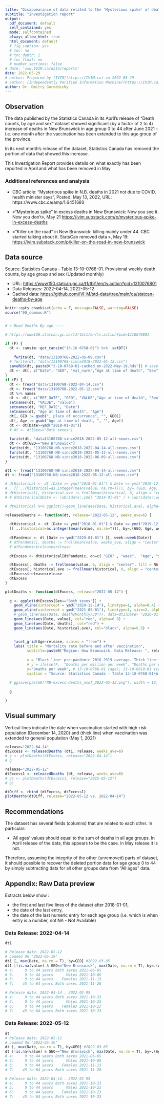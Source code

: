 ---
title: "Disappearance of data related to the 'Mysterious spike' of deaths among people under 45 years of age in New Brunswick following vaccination"
subtitle: "Investigation report"
output:
  pdf_document: default
  self_contained: yes
  mode: selfcontained
  always_allow_html: true
  html_document: default
  # fig_caption: yes
  # toc: no
  # toc_depth: 2
  # toc_float: no
  # number_sections: false
# date: 'www.IVIM.ca/data/reports'
date: 2022-05-29
# author: Prepared by [IVIM](https://IVIM.ca) on 2022-05-29
# author: [Independently Verified Information Machine](https://IVIM.ca) 
author: Dr. Dmitry Gorodnichy
---




## Observation
<!-- ## Summary -->

The data published by the Statistics Canada  in its April's release of "Death counts, by age and sex" dataset  showed   significant   (by a factor of 2 to 4) increase of deaths  in New Brunswick in  age group 0 to 44 after June 2021 - i.e. one month after   the vaccination has been extended to this age group of the province.


In its next month's release of the dataset, Statistics Canada has removed the portion of data that showed this increase.

This Investigation Report provides details on what exactly has been reported in April and  what has been removed in May 

<!-- and hows how to recover the deleted portion data from other the remain data portions -->



<!-- : from  5 deaths per week, observed prior to June, which is equal to historical three year average, to over 20 deaths per week in November   -->



<!-- In its release of 2022-05-12 the data for  'all sexes' in age group 0 to 44 after 6 June 2021 have been erased, i.e.. original values that were published on 2022-04-14 have been replaced with blanks ('NA' (Not available). -->
<!-- This is exactly when a peak in deaths in this population of new-brunswicker was observed and commented on by the province health minister. -->

### Additional references and analysis

<!-- ## Background -->

<!-- See the following articles for more details about the observation: -->
<!-- and YouTube recording for the background: -->

- CBC article: "Mysterious spike in N.B. deaths in 2021 not due to COVID, health minister says", Posted: May 13, 2022, URL: https://www.cbc.ca/amp/1.6451680

- «"Mysterious spike" in excess deaths in New Brunswick: Now you see it. Now you don't»,   May 21 <https://ivim.substack.com/p/mysterious-spike-in-excess-deaths>
- «"Killer on the road" in New Brunswick: killing mainly under 44. CBC started talking about it. StatsCan removed data », 
May 19:  <https://ivim.substack.com/p/killer-on-the-road-in-new-brunswick>

<!-- - Recording of the "Open Canada Data" seminars on 2022-05-20 : <https://youtu.be/Q3J_P5yk_kM> -->

## Data source 

Source: Statistics Canada - Table 13-10-0768-01. Provisional weekly death counts, by age group and sex  (Updated monthly)

- URL: <https://www150.statcan.gc.ca/t1/tbl1/en/tv.action?pid=1310076801>  
- Data Releases: 2022-04-14, 2022-05-12    
- Cached data: <https://github.com/IVI-M/std-data/tree/main/ca/statcan-deaths-by-age>





```{r -globals, include=F}
knitr::opts_chunk$set(echo = F, message=FALSE, warning=FALSE)
source("00_common.R")


# > Read Deaths By age ----

# https://www150.statcan.gc.ca/t1/tbl1/en/tv.action?pid=1310076801

if (F) {
  dt <- cansim::get_cansim("13-10-0768-01") %>%  setDT() 
  
    fwrite(dt, "data/13100768-2022-06-09.csv")
  # fwrite(dt, "data/13100768-since2018-2022-05-12.csv")
  saveRDS(dt, paste0("3-10-0768-01-cached_on-2022-May-19.Rds")) # save locally as compressed Rds file
  dt <- dt[, c("Date", "GEO", "val_norm","Age at time of death", "Sex", "Characteristics")] 
}
if (F) {
  dt <- fread("data/13100768-2022-04-14.csv")
  dt <- fread("data/13100768-2022-05-12.csv")
  dt %>% names
  dt <- dt[, c("REF_DATE", "GEO", "VALUE","Age at time of death", "Sex")] 
  setnames(dt, "VALUE", "value")
  setnames(dt, "REF_DATE", "Date")
  setnames(dt, "Age at time of death", "Age")
  dt[, GEO := gsub(", place of occurrence", "", GEO)]
  dt[, Age := gsub("Age at time of death, ", "", Age)]
  dt <- dt[Date>=ymd("2018-01-01")]
  # dt <- dt[Sex=="Both sexes"]
  
  fwrite(dt, "data13100768-since2018-2022-05-12-all-sexes.csv")
  dt <- dt[GEO=="New Brunswick"]
  fwrite(dt, "13100768-NB-since2018-2022-04-14-all-sexes.csv")
  fwrite(dt, "13100768-NB-since2018-2022-05-12-all-sexes.csv")
  fwrite(dt, "13100768-NB-since2018-2022-06-09-all-sexes.csv")
}

dt1 <- fread("13100768-NB-since2018-2022-04-14-all-sexes.csv")
dt <- fread("13100768-NB-since2018-2022-05-12-all-sexes.csv")

# dtHistorical <- dt [Date >= ymd("2018-01-01") & Date <= ymd("2019-12-31") ][ , week:=week(Date)
#   ][ ,.(historical=as.integer(mean(value, na.rm=T))), by=.(GEO, Age, week, Sex) ]
# dtHistorical[, historical.ave := frollmean(historical, 8, align = "center", fill = NA, na.rm=T),by=.(Age,Sex) ]
# # dtHistorical$Date <- lubridate::ymd( "2014-01-01" ) + lubridate::weeks( df$Week - 1 )

# dtHistorical %>% ggplot()+geom_line(aes(Date, historical.ave), alpha=0.3)

releasedDeaths <- function(dt, release="2022-05-12", weeks_ave=6) {
  
  dtHistorical <- dt [Date >= ymd("2018-01-01") & Date <= ymd("2019-12-31") ][ , week:=week(Date)
  ][ ,.(historical=as.integer(mean(value, na.rm=T))), by=.(GEO, Age, week, Sex) ]
  
  dtPandemic <- dt [Date >= ymd("2020-01-01") ][, week:=week(Date)]
  # dtPandemic[, deaths := frollmean(value, weeks_ave, align = "center", fill = NA, na.rm=T),by=.(Age,Sex) ]
  # dtPandemic$release=release 
  
  dtExcess <- dtHistorical[dtPandemic, on=c( "GEO" , "week",  "Age", "Sex" ) ]

  dtExcess[, deaths := frollmean(value, 6, align = "center", fill = NA, na.rm=T),by=.(Age,Sex) ]
  dtExcess[, historical.ave := frollmean(historical, 8, align = "center", fill = NA, na.rm=T),by=.(Age,Sex) ]
  dtExcess$release=release
  dtExcess
}

plotDeaths <- function(dtExcess, release="2022-05-12") {
  
  g <- ggplot(dtExcess[Sex=="Both sexes"]) + 
    geom_vline(xintercept = ymd("2020-12-14"), linetype=1, alpha=0.4) +
    geom_vline(xintercept = ymd("2021-05-01"), linetype=1, size=2, alpha=0.4) +
    # geom_line(aes(Date, deathsMonthly/30*7), data=dt1[Date> "2020-01-01"], col="red",  alpha=0.8) +
    geom_line(aes(Date, value), col="red", alpha=0.3) +
    geom_line(aes(Date, deaths), col="red") +
    geom_line(aes(Date, historical.ave), col="black", alpha=0.5) +
    
    
    facet_grid(Age~release, scales = "free") +
    labs( title = "Mortality rate before and after vaccination", 
          subtitle=paste0("Region: New Brunswick. Data Release: ", release),
          
          x = "Black line: pre-pandemic 2018-2019 average. Thick line: six-week average",
          # y = ifelse(F,  "Deaths per million per week", "Deaths per week"),
          y="Deaths per week", # 13-10-0768-01 (age); 13-10-0810-01 (cause)
          caption = "Source: Statistics Canada - Table 13-10-0768-01\n Generated by Open Canada Deaths Tracker App (ivim.ca/app)"     )  
  
  # ggsave(paste0("NB-excess-deaths_asof_2022-05-12.png"), width = 12, height = 9)

  g
  
}


```



## Visual summary


<!-- ## Comparative graphs -->


<!-- ### Plots for printing -->

Vertical lines indicate the date when vaccination started with high-risk population (December 14, 2020) and (thick line) when vaccination was extended to general population  (May 1, 2021)


```{r out.width='100%', out.height='66%'}

release="2022-04-14"
dtExcess <- releasedDeaths (dt1, release, weeks_ave=6) 
# g <- plotDeaths(dtExcess, release="2022-04-14") 
# g

release="2022-05-12"
dtExcess1 <- releasedDeaths (dt, release, weeks_ave=6) 
# g1 <- plotDeaths(dtExcess1, release="2022-05-12") 
# g1

dtDiff <- rbind (dtExcess, dtExcess1)
plotDeaths(dtDiff, release="2022-05-12 vs. 2022-04-14") 

```


<!-- ### Interactive plots -->

<!-- Hover over the image for details and selection -->

<!-- ```{r  include=FALSE} -->
<!-- g1 %>% ggplotly -->
<!-- g %>% ggplotly -->
<!-- ``` -->


<!-- ```{r include=FALSE} -->
<!-- dt1 %>% datatable.title ("Total Deaths in New Brunswick before and after vaccination. Data release: 2022-04-14") -->
<!-- ``` -->



<!-- #### Open questions -->
<!-- #### Next steps -->
<!-- ##  Revering removed data from other data -->
<!-- ## Related consideration -->

## Recommendations

The dataset has several fields (columns) that are related to each other. In particular:

- 'All ages' values should equal to the sum of deaths in all age groups. In April release of the data, this appears to be the case. In May release it is not.

<!-- - 'Both sexes' values should be equal to the sum of deaths in both sexes. This does not appear to be the case. It is not clear how or why this could have been possible.  -->

Therefore, assuming the integrity of the other (unremoved) parts of dataset, it should possible to recover the deleted portion data for age group  0 to 44 by simply subtracting data for all other groups data from "All ages" data.

<!-- Hence further investigation and monitoring of these data is recommended -->



## Appendix: Raw Data preview



<!-- ## Data preview -->

Extracts below show :

- the first and last five lines of the dataset after 2018-01-01, 
- the date of the last entry, 
- the date of the last numeric entry for each age group (i.e. which is when entry is a  number, not NA - Not Available)



\newpage

### Data Release: 2022-04-14


```{r print dt}
dt1 

# Release date: 2022-05-12
# Loaded On "2022-05-19"
dt1 [, max(Date, na.rm = T), by=GEO] #2022-03-05
dt1 [!is.na(value) & GEO=="New Brunswick", max(Date, na.rm = T), by=.(Age,Sex)]
# 4:     0 to 44 years Both sexes 2021-06-05
# 5:     0 to 44 years      Males 2021-10-09
# 6:     0 to 44 years    Females 2021-11-13
# 7:    45 to 64 years Both sexes 2021-11-20

# Release date: 2022-04-14 . 2022-02-05
# 4:     0 to 44 years Both sexes 2021-10-23
# 5:     0 to 44 years      Males 2021-10-23
# 6:     0 to 44 years    Females 2021-10-23
# 7:    45 to 64 years Both sexes 2021-10-23
```


\newpage

### Data Release: 2022-05-12


```{r may, echo=FALSE, message=FALSE, warning=FALSE}


dt 
# Release date: 2022-05-12
# Loaded On "2022-05-19"
dt [, max(Date, na.rm = T), by=GEO] #2022-03-05
dt [!is.na(value) & GEO=="New Brunswick", max(Date, na.rm = T), by=.(Age,Sex)]
# 4:     0 to 44 years Both sexes 2021-06-05
# 5:     0 to 44 years      Males 2021-10-09
# 6:     0 to 44 years    Females 2021-11-13
# 7:    45 to 64 years Both sexes 2021-11-20

# Release date: 2022-04-14 . 2022-02-05
# 4:     0 to 44 years Both sexes 2021-10-23
# 5:     0 to 44 years      Males 2021-10-23
# 6:     0 to 44 years    Females 2021-10-23
# 7:    45 to 64 years Both sexes 2021-10-23

```


